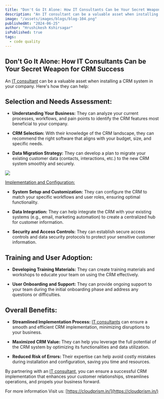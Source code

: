 ```yaml
---
title: "Don't Go It Alone: How IT Consultants Can be Your Secret Weapon for CRM Success "
description: "An IT consultant can be a valuable asset when installing a CRM system in your company. Here's how they can help: "
image: "/assets/images/blogs/blog-104.png"
publishedAt: "2024-06-25"
author: "Hrushikesh Kshirsagar"
isPublished: true
tags:
  - code quality
---
```


## Don't Go It Alone: How IT Consultants Can be Your Secret Weapon for CRM Success

An [IT consultant](https://cloudprism.in/) can be a valuable asset when installing a CRM system in your company. Here's how they can help:

## Selection and Needs Assessment:

- **Understanding Your Business:** They can analyze your current processes, workflows, and pain points to identify the CRM features most beneficial to your company.

- **CRM Selection:** With their knowledge of the CRM landscape, they can recommend the right software that aligns with your budget, size, and specific needs.

- **Data Migration Strategy:** They can develop a plan to migrate your existing customer data (contacts, interactions, etc.) to the new CRM system smoothly and securely.

<Image src="/assets/images/blogs/blog-105.png" />

[Implementation and Configuration:](https://cloudprism.in/)

- **System Setup and Customization:** They can configure the CRM to match your specific workflows and user roles, ensuring optimal functionality.

- **Data Integration:** They can help integrate the CRM with your existing systems (e.g., email, marketing automation) to create a centralized hub for customer information.

- **Security and Access Controls:** They can establish secure access controls and data security protocols to protect your sensitive customer information.

## Training and User Adoption:

- **Developing Training Materials:** They can create training materials and workshops to educate your team on using the CRM effectively.

- **User Onboarding and Support:** They can provide ongoing support to your team during the initial onboarding phase and address any questions or difficulties.

## Overall Benefits:

- **Streamlined Implementation Process:** [IT consultants](https://cloudprism.in/) can ensure a smooth and efficient CRM implementation, minimizing disruptions to your business.

- **Maximized CRM Value:** They can help you leverage the full potential of the CRM system by optimizing its functionalities and data utilization.

- **Reduced Risk of Errors:** Their expertise can help avoid costly mistakes during installation and configuration, saving you time and resources.

By partnering with an [IT consultant](https://cloudprism.in/), you can ensure a successful CRM implementation that enhances your customer relationships, streamlines operations, and propels your business forward.

For more information Visit us: [https://cloudprism.in/](https://cloudprism.in/)
